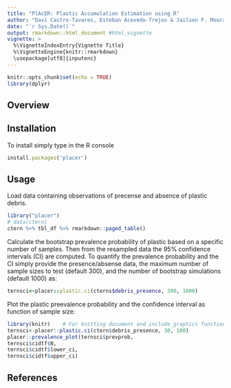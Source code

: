```yaml
---
title: "PlAcER: Plastic Accumulation Estimation using R"
author: "Davi Castro-Tavares, Esteban Acevedo-Trejos & Jailson F. Moura"
date: "`r Sys.Date()`"
output: rmarkdown::html_document #html_vignette
vignette: >
  %\VignetteIndexEntry{Vignette Title}
  %\VignetteEngine{knitr::rmarkdown}
  \usepackage[utf8]{inputenc}
---
```


```r
knitr::opts_chunk$set(echo = TRUE)
library(dplyr)
```

## Overview


## Installation
To install simply type in the R console
```ruby
install.packages('placer')
```

## Usage
Load data containing observations of precense and absence of plastic debris.   
```r
library("placer")
# data(ctern)
ctern %>% tbl_df %>% rmarkdown::paged_table()
```


Calculate the bootstrap prevalence probability of plastic based on a specific
number of samples. Then from the resampled data the 95% confidence intervals (CI)
are computed. To quantify the prevalence probability and the CI simply provide
the presence/absense data, the maximum number of sample sizes to test (default 300),
and the number of bootstrap simulations (default 1000) as:

```ruby
ternsci<-placer::plastic.ci(cterns$debris_presence, 300, 1000)
```

Plot the plastic preevalence probability and the confidence interval 
as function of sample size: 
```r
library(knitr)    # For knitting document and include_graphics function
ternsci<-placer::plastic.ci(ctern$debris_presence, 30, 100)
placer::prevalence_plot(ternsci$prevprob,
ternsci$cidtf$N,
ternsci$cidtf$lower_ci,
ternsci$cidtf$upper_ci)
```

## References

